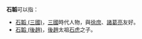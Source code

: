 '''石韜'''可以指：
* [[石韜_(三國)|石韜 (三國)]]，[[三國|三國]]時代人物，與[[徐庶|徐庶]]、[[諸葛亮|諸葛亮]]友好。
* [[石韜_(後趙)|石韜 (後趙)]]，[[後趙|後趙]]太祖[[石虎|石虎]]之子。
{{disambig|Cat=二字石姓人名消歧义}}